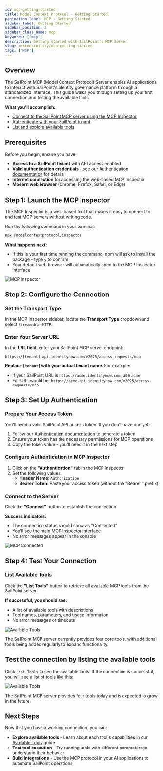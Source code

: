 ```yaml
---
id: mcp-getting-started
title: Model Context Protocol - Getting Started
pagination_label: MCP - Getting Started
sidebar_label: Getting Started
sidebar_position: 2
sidebar_class_name: mcp
keywords: ['mcp']
description: Getting started with SailPoint's MCP Server
slug: /extensibility/mcp-getting-started
tags: ['MCP']
---
```


## Overview

The SailPoint MCP (Model Context Protocol) Server enables AI applications to interact with SailPoint's identity governance platform through a standardized interface. This guide walks you through setting up your first connection and testing the available tools.

**What you'll accomplish:**
- [Connect to the SailPoint MCP server using the MCP Inspector](#step-2-configure-the-connection)
- [Authenticate with your SailPoint tenant](#step-3-set-up-authentication)
- [List and explore available tools](#list-available-tools)

## Prerequisites

Before you begin, ensure you have:

- **Access to a SailPoint tenant** with API access enabled
- **Valid authentication credentials** - see our [Authentication documentation](../../api/v2025/authentication.md) for details
- **Internet connection** for accessing the web-based MCP Inspector
- **Modern web browser** (Chrome, Firefox, Safari, or Edge)

## Step 1: Launch the MCP Inspector

The MCP Inspector is a web-based tool that makes it easy to connect to and test MCP servers without writing code.

Run the following command in your terminal:

```bash
npx @modelcontextprotocol/inspector
```

**What happens next:**
- If this is your first time running the command, npm will ask to install the package - type `y` to confirm
- Your default web browser will automatically open to the MCP Inspector interface

![MCP Inspector](./img/mcp-inspector.png)

## Step 2: Configure the Connection

### Set the Transport Type

In the MCP Inspector sidebar, locate the **Transport Type** dropdown and select `Streamable HTTP`.

### Enter Your Server URL

In the **URL field**, enter your SailPoint MCP server endpoint:

```
https://[tenant].api.identitynow.com/v2025/access-requests/mcp
```

**Replace `[tenant]` with your actual tenant name.** For example:
- If your SailPoint URL is `https://acme.identitynow.com`, use `acme`
- Full URL would be: `https://acme.api.identitynow.com/v2025/access-requests/mcp`

## Step 3: Set Up Authentication

### Prepare Your Access Token

You'll need a valid SailPoint API access token. If you don't have one yet:

1. Follow our [Authentication documentation](../../api/v2025/authentication.md) to generate a token
2. Ensure your token has the necessary permissions for MCP operations
3. Copy the token value - you'll need it in the next step

### Configure Authentication in MCP Inspector

1. Click on the **"Authentication"** tab in the MCP Inspector
2. Set the following values:
   - **Header Name**: `Authorization`
   - **Bearer Token**: Paste your access token (without the "Bearer " prefix)


### Connect to the Server

Click the **"Connect"** button to establish the connection.

**Success indicators:**
- The connection status should show as "Connected"
- You'll see the main MCP Inspector interface
- No error messages appear in the console

![MCP Connected](./img/mcp-connected.png)

## Step 4: Test Your Connection

### List Available Tools

Click the **"List Tools"** button to retrieve all available MCP tools from the SailPoint server.

**If successful, you should see:**
- A list of available tools with descriptions
- Tool names, parameters, and usage information
- No error messages or timeouts

![Available Tools](./img/mcp-tools.png)

The SailPoint MCP server currently provides four core tools, with additional tools being added regularly to expand functionality.


## Test the connection by listing the available tools

Click `List Tools` to see the available tools. If the connection is successful, you will see a list of tools like this:

![Available Tools](./img/mcp-tools.png)

The SailPoint MCP server provides four tools today and is expected to grow in the future.

## Next Steps

Now that you have a working connection, you can:

- **Explore available tools** - Learn about each tool's capabilities in our [Available Tools](./available-tools.mdx) guide
- **Test tool execution** - Try running tools with different parameters to understand their behavior
- **Build integrations** - Use the MCP protocol in your AI applications to automate SailPoint operations
